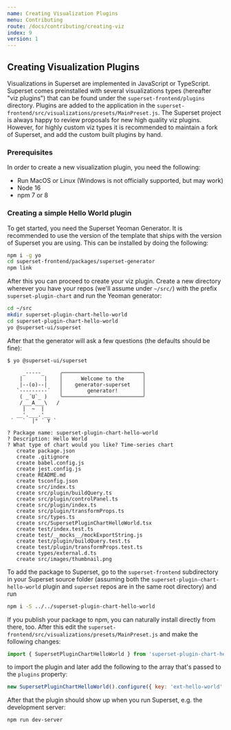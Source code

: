 ```yaml
---
name: Creating Visualization Plugins
menu: Contributing
route: /docs/contributing/creating-viz
index: 9
version: 1
---
```


## Creating Visualization Plugins

Visualizations in Superset are implemented in JavaScript or TypeScript. Superset
comes preinstalled with several visualizations types (hereafter "viz plugins") that
can be found under the `superset-frontend/plugins` directory. Plugins are added to
the application in the `superset-frontend/src/visualizations/presets/MainPreset.js`.
The Superset project is always happy to review proposals for new high quality viz
plugins. However, for highly custom viz types it is recommended to maintain a fork
of Superset, and add the custom built plugins by hand.

### Prerequisites

In order to create a new visualization plugin, you need the following:

- Run MacOS or Linux (Windows is not officially supported, but may work)
- Node 16
- npm 7 or 8

### Creating a simple Hello World plugin

To get started, you need the Superset Yeoman Generator. It is recommended to use the
version of the template that ships with the version of Superset you are using. This
can be installed by doing the following:

```bash
npm i -g yo
cd superset-frontend/packages/superset-generator
npm link
```

After this you can proceed to create your viz plugin. Create a new directory wherever
you have your repos (we'll assume under `~/src/`) with the prefix
`superset-plugin-chart` and run the Yeoman generator:

```bash
cd ~/src
mkdir superset-plugin-chart-hello-world
cd superset-plugin-chart-hello-world
yo @superset-ui/superset
```

After that the generator will ask a few questions (the defaults should be fine):

```
$ yo @superset-ui/superset

     _-----_     ╭──────────────────────────╮
    |       |    │      Welcome to the      │
    |--(o)--|    │    generator-superset    │
   `---------´   │        generator!        │
    ( _´U`_ )    ╰──────────────────────────╯
    /___A___\   /
     |  ~  |
   __'.___.'__
 ´   `  |° ´ Y `

? Package name: superset-plugin-chart-hello-world
? Description: Hello World
? What type of chart would you like? Time-series chart
   create package.json
   create .gitignore
   create babel.config.js
   create jest.config.js
   create README.md
   create tsconfig.json
   create src/index.ts
   create src/plugin/buildQuery.ts
   create src/plugin/controlPanel.ts
   create src/plugin/index.ts
   create src/plugin/transformProps.ts
   create src/types.ts
   create src/SupersetPluginChartHelloWorld.tsx
   create test/index.test.ts
   create test/__mocks__/mockExportString.js
   create test/plugin/buildQuery.test.ts
   create test/plugin/transformProps.test.ts
   create types/external.d.ts
   create src/images/thumbnail.png
```

To add the package to Superset, go to the `superset-frontend` subdirectory in your
Superset source folder (assuming both the `superset-plugin-chart-hello-world` plugin
and `superset` repos are in the same root directory) and run

```bash
npm i -S ../../superset-plugin-chart-hello-world
```

If you publish your package to npm, you can naturally install directly from there, too.
After this edit the `superset-frontend/src/visualizations/presets/MainPreset.js`
and make the following changes:

```js
import { SupersetPluginChartHelloWorld } from 'superset-plugin-chart-hello-world';
```

to import the plugin and later add the following to the array that's passed to the
`plugins` property:

```js
new SupersetPluginChartHelloWorld().configure({ key: 'ext-hello-world' }),
```

After that the plugin should show up when you run Superset, e.g. the development server:

```bash
npm run dev-server
```
